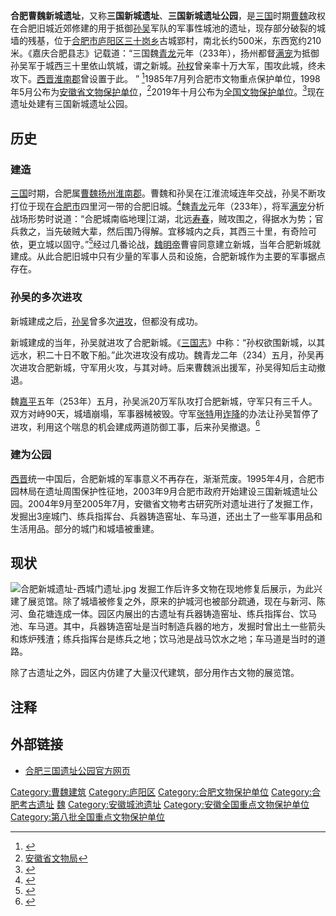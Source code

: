 {{Coor icon|w=32px|31|54|53.23|N|117|07|34.10|E|5000}}
{{文物保护单位
| 级别 = 全国
| 省区市 = 安徽省
| 名称 = 合肥曹魏新城遗址
| 图片 = 合肥三国新城遗址公园.jpg
| 编号 = 8-0048-1-048
| 分类 = 古遗址
| 时代 = 三国
| 所在 = [[安徽省|安徽省]][[合肥市|合肥市]][[庐阳区|庐阳区]]
| 登录 = 2019年10月
}}
'''合肥曹魏新城遗址'''，又称'''三国新城遗址'''、'''三国新城遗址公园'''，是[[三国|三国]]时期[[曹魏|曹魏]]政权在合肥旧城近郊修建的用于抵御[[孙吴|孙吴]]军队的军事性城池的遗址，现存部分破裂的城墙的残基，位于[[合肥市|合肥市]][[庐阳区|庐阳区]][[三十岗乡|三十岗乡]]古城郢村，南北长约500米，东西宽约210米。《嘉庆合肥县志》记载道：“三国魏[[青龙_(曹魏)|青龙]]元年（233年），扬州都督[[满宠|满宠]]为抵御孙吴军于城西三十里依山筑城，谓之新城。[[孙权|孙权]]曾亲率十万大军，围攻此城，终未攻下。[[西晋|西晋]][[淮南郡|淮南郡]]曾设置于此。
” <ref>{{Cite web| language =中文| publisher =合肥报业网| title =历史留痕| url =http://www.hefei.gov.cn/n1105/n235791/n237674/n239964/n240138/7501137.html| author =| date =| accessdate =2010-03-19| deadurl =yes| archiveurl =https://web.archive.org/web/20100524131231/http://www.hefei.gov.cn/n1105/n235791/n237674/n239964/n240138/7501137.html| archivedate =2010-05-24}}</ref>1985年7月列合肥市文物重点保护单位，1998年5月公布为[[安徽省文物保护单位|安徽省文物保护单位]]，<ref>[http://www.ahwwj.com/resource.asp?id=8&title=%CA%A1%BC%B6%CE%C4%CE%EF%B1%A3%BB%A4%B5%A5%CE%BB 安徽省文物局]{{Dead link|date=2017年11月 |bot=InternetArchiveBot |fix-attempted=yes }}</ref>2019年十月公布为[[全国文物保护单位|全国文物保护单位]]。<ref>{{Cite web |author1=国务院 |title=国务院关于核定并公布  第八批全国重点文物保护单位的通知 |url=http://www.gov.cn/zhengce/content/2019-10/16/content_5440577.htm |website=www.gov.cn |publisher=中华人民共和国中央人民政府 |accessdate=2019-10-17 |archive-date=2019-10-16 |archive-url=https://web.archive.org/web/20191016134146/http://www.gov.cn/zhengce/content/2019-10/16/content_5440577.htm |dead-url=no }}</ref>现在遗址处建有三国新城遗址公园。

==历史==
===建造===
[[三国|三国]]时期，合肥属[[曹魏|曹魏]][[扬州_(古代)|扬州]][[淮南郡|淮南郡]]。曹魏和孙吴在江淮流域连年交战，孙吴不断攻打位于现在[[合肥市|合肥市]]四里河一带的合肥旧城。<ref>{{Cite web| language =中文| publisher =合肥市旅游局| title =合肥三国遗址公园| url =http://www.hefei.gov.cn/n1105/n235791/n237674/n239964/n240138/7501137.html| author =| date =2009-02-23| accessdate =2010-03-19| deadurl =yes| archiveurl =https://web.archive.org/web/20100524131231/http://www.hefei.gov.cn/n1105/n235791/n237674/n239964/n240138/7501137.html| archivedate =2010-05-24}}</ref>魏[[青龙_(曹魏)|青龙]]元年（233年），将军[[满宠|满宠]]分析战场形势时说道：“合肥城南临地理|江湖，北远[[壽春縣_(中國)|寿春]]，贼攻围之，得据水为势；官兵救之，当先破贼大辈，然后围乃得解。宜移城内之兵，其西三十里，有奇险可依，更立城以固守。”<ref>{{Cite web |url=http://www.sgxcyz.com/xcls.asp |title=三国新城遗址建立新城 |access-date=2010-03-19 |archive-url=https://web.archive.org/web/20100413213117/http://www.sgxcyz.com/xcls.asp |archive-date=2010-04-13 |dead-url=yes }}</ref>经过几番论战，[[魏明帝|魏明帝]]曹睿同意建立新城，当年合肥新城就建成。从此合肥旧城中只有少量的军事人员和设施，合肥新城作为主要的军事据点存在。

===孙吴的多次进攻===
新城建成之后，[[孙吴|孙吴]]曾多次[[合肥之戰|进攻]]，但都没有成功。

新城建成的当年，孙吴就进攻了合肥新城。《[[三国志|三国志]]》中称：“孙权欲围新城，以其远水，积二十日不敢下船。”此次进攻没有成功。魏青龙二年（234）五月，孙吴再次进攻合肥新城，守军用火攻，与其对峙。后来曹魏派出援军，孙吴得知后主动撤退。

魏[[嘉平_(曹魏)|嘉平]]五年（253年）五月，孙吴派20万军队攻打合肥新城，守军只有三千人。双方对峙90天，城墙崩塌，军事器械被毁。守军[[张特|张特]]用[[诈降|诈降]]的办法让孙吴暂停了进攻，利用这个喘息的机会建成两道防御工事，后来孙吴撤退。<ref>{{Cite web| language =中文| publisher =黄山旅游第一门户网站| title =合肥三国遗址公园| url =http://www.hsdyz.com/jingdian.asp?id=323| author =| date =| accessdate =2010-03-19| deadurl =yes| archiveurl =https://web.archive.org/web/20071114033912/http://www.hsdyz.com/jingdian.asp?id=323| archivedate =2007-11-14| df =}}</ref>

===建为公园===
[[西晋|西晋]]统一中国后，合肥新城的军事意义不再存在，渐渐荒废。1995年4月，合肥市园林局在遗址周围保护性征地，2003年9月合肥市政府开始建设三国新城遗址公园。2004年9月至2005年7月，安徽省文物考古研究所对遗址进行了发掘工作，发掘出3座城门、练兵指挥台、兵器铸造窑址、车马道，还出土了一些军事用品和生活用品。部分的城门和城墙被重建。

==现状==
[[File:合肥新城遗址-西城门遗址.jpg|thumb]]
发掘工作后许多文物在现地修复后展示，为此兴建了展览馆。除了城墙被修复之外，原来的护城河也被部分疏通，现在与新河、陈河、鱼花塘连成一体。园区内展出的古遗址有兵器铸造窑址、练兵指挥台、饮马池、车马道。其中，兵器铸造窑址是当时制造兵器的地方，发掘时曾出土一些箭头和炼炉残渣；练兵指挥台是练兵之地；饮马池是战马饮水之地；车马道是当时的道路。

除了古遗址之外，园区内仿建了大量汉代建筑，部分用作古文物的展览馆。

==注释==
{{Reflist}}

==外部链接==
*[https://web.archive.org/web/20100413213053/http://www.sgxcyz.com/index.asp  合肥三国遗址公园官方网页]

{{DEFAULTSORT:He}}
{{安徽全国重点文物保护单位}}
{{合肥市文保单位}}
{{安徽省境内的古城墙}}
[[Category:曹魏建筑|Category:曹魏建筑]]
[[Category:庐阳区|Category:庐阳区]]
[[Category:合肥文物保护单位|Category:合肥文物保护单位]]
[[Category:合肥考古遗址|Category:合肥考古遗址]]
[[Category:合肥军事史|魏]]
[[Category:安徽城池遗址|Category:安徽城池遗址]]
[[Category:安徽全国重点文物保护单位|Category:安徽全国重点文物保护单位]]
[[Category:第八批全国重点文物保护单位|Category:第八批全国重点文物保护单位]]